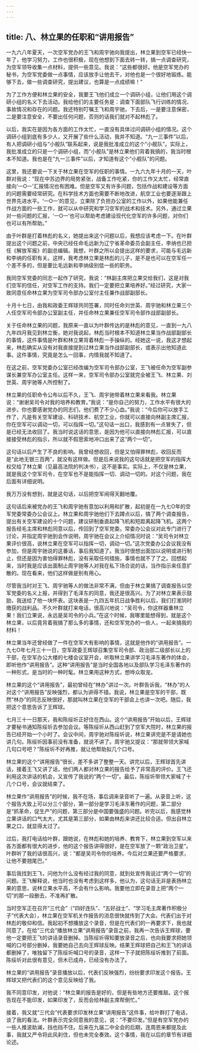 ```yaml
---
---
---
```

title: 八、林立果的任职和“讲用报告”
---



一九六八年夏天，一次空军党办的王飞和周宇驰向我提出，林立果到空军已经快一年了，他学习努力，工作也很积极，现在他想到下面去转一转，搞一点调查研究，为空军领导收集一点材料，提供一些意见。我说：“这些都很好。他是空军党办的秘书，为空军党委做一点事情，应该放手让他去干，对他也是一个很好地锻炼。能够下去，做一些调查研究，提出建议，也算是一点成绩嘛！”

为了工作方便和林立果的安全，我要王飞他们成立一个调研小组，让他们用这个调研小组的名义下去活动。我给他们的主要任务是：调查下面部队飞行训练的情况、事故情况和存在的问题。我还特别叮嘱王飞和周宇驰，下去后，一是要注意保密，二是要注意安全，不要出任何问题，否则的话我们就对不起林彪了。

以后，我实在是因为各方面的工作太忙，一直没有具体过问调研小组的情况。这个调研小组到底有多少人，又开展了些什么活动，我并不知道。“九一三事件”以后，有人把调研小组与“小舰队”联系起来，说是我批准成立的这个“小舰队”。实际上，我批准成立的只是一个调研小组，而“小舰队”是林立果他们背着我搞的，我当时根本不知道。我也是在“九一三事件”以后，才知道有这个“小舰队”的问题。

这里，我还要说一下关于林立果在空军的任职的事情。一九六九年十月的一天，叶群对我说：“现在中苏边界的局势紧张，战备工作吃紧，你的工作又太忙，经常直接向‘一O一’汇报情况也有困难。但是空军又有许多问题，包括作战和建设等方面的问题需要经常研究。在科学技术方面也需要不断地改进，航空工业也要逐渐跟上世界先进水平。‘一O一’的意见，立果除了负担办公室的工作以外，如果他能兼任作战方面的一些工作，就可以从中研究和学习空军的战术和技术。另外，通过立果对一些问题的汇报，‘一O一’也可以帮助考虑建设现代化空军的许多问题，对你们也可以有所帮助。”

由于叶群是打着林彪的名义，她提出来这个问题以后，我想应该考虑一下。在叶群提出这个问题之前，中央已经任命毛远新为辽宁省革命委员会副主任，李纳也已担任《解放军报》的副总编辑。我想，叶群之所以会提出这样的要求，可能与毛远新和李纳的任职有关。这样，我考虑林立果是林彪的儿子，是不是也可以在空军任一个差不多的，但是要比毛远新和李纳级别低一些的职务。

我同空军党委的同志一起作了研究，我说：“林副主席把立果交给我们，这是对我们空军的信任，对空军工作的支持。我们一定要把立果培养好。”经过研究，大家一致同意任命林立果为空军司令部办公室付主任兼作战部副部长。

十月十七日，由我和政委王辉球共同签署，同时任命刘世英、周宇驰和林立果三个人任空军司令部办公室副主任，并任命林立果兼任空军司令部作战部副部长。

关于任命林立果的问题，我原来一直以为叶群传达的是林彪的意见，一直到一九八九年四月我见到林立衡，她对我说起，林彪当时根本不知道林立果当作战部副部长的事情，这件事情是叶群和林立果背着林彪一手操纵的。经她这一说，我这才想起来，林彪确实从没有对我直接提到过林立果当作战部副部长，或表示出他知道此事。这件事情，究竟是怎么一回事，内情我就不知道了。

在这之前，空军党委办公室已经改编为空军司令部办公室，王飞被任命为空军副参谋长兼空军办公室主任。这样一来，空军司令部办公室就完全被王飞、林立果、刘世英、周宇驰等人所控制了。

林立果的任职命令公布以后不久，王飞、周宇驰带着林立果来看我。林立果说：“谢谢吴司令对我的培养和教育。”我说：“是你自己的努力，工作水平有很大的进步。你也要感谢党办的同志们，他们费了不少心血。”我说：“今后你可以放手工作了，凡是有关空军建设、科研技术、航空工业，你就可以直接向林副主席汇报，你在空军可以调动一切，可以指挥一切。”这句话一出口，我感到有一点冒失了，但是已经无法收回了。我当时说这话的意思，是因为他可以直接向林彪汇报，可以直接接受林彪的指示，所以就不假思索地冲口出来了这“两个一切”。

这句话以后产生了不良的影响。我曾经想收回，但是又怕得罪林彪，收回反而是“此地无银三百两”，就没有这样做。但是后来说我的这句话就是把空军的指挥大权交给了林立果（见最高法院的判决书），这不是事实。实际上，不仅是林立果，就是我这个空军司令，在空军也不是能指挥一切、调动一切的。对这个问题，我在后面有详细说明。

我万万没有想到，就是这句话，以后把空军闹得天翻地覆。

这句话后来被党办的王飞和周宇驰有意加以利用和扩散，起初是在一九七O年的空军党委常委办公会议上。林立果和周宇驰他们下去蹲点以后，搞了两个调查报告，提出有关空军建设的十个问题，建议研制垂直起降飞机和短距离起降飞机。这两个报告经毛主席和林彪同意以后，传回到了空军党委。常委办公会议对此专门进行了讨论，并指定周宇驰到会作说明，周宇驰在会议上介绍情况时说：“吴司令对林立果评价很高，说林立果在空军可以指挥一切，调动一切。”这次党委办公会议我没有参加，但是周宇驰说的这番话，事后我知道了。我当时很想出面加以说明或进行制止，但还是因为害怕得罪林彪，没有采取任何措施，事情也就不了了之。回想起来，当时我是应该出面制止周宇驰等人对我在私下场合说的话，当作指示来任意扩散的。现在看来，他们这样做是别有用心。

尽管我当时对王飞、周宇驰等人的做法非常不满，但由于林立果搞了调查报告以空军党委的名义上报，并得到了毛泽东的同意，我还是很高兴。为了对林立果表示鼓励，我送给了他一块怀表。这块表是一九四五年抗日战争胜利以后，我们打淮阴时缴获的战利品。不久叶群就打来电话，很高兴地说：“吴司令，你这样器重林立果！我们立果说，永远是吴司令的小兵。”在这个时候，我哪里能想得到，就是这个林立果，以后竟背着我搞了那么多的事情，还和空军党办的一些人，一起来搞我的材料！

林立果当年还曾经做了一件在空军大有影响的事情，这就是他作的“讲用报告”。一九七O年七月三十一日，空军政委王辉球召集空军司令部、政治部二级部长以上的干部，在空军办公大楼的七楼会议室开会，听取林立果讲学习毛泽东著作的体会，即听他作“讲用报告”。这种“讲用报告”是当时全国各地以及部队学习毛泽东著作的一种形式，是当时的一种时髦。林立果用这种方式，想哗众取宠。

林立果的这个“讲用报告”，最初曾经在“林办”讲过一次。叶群告诉我，“林办”的人对这个“讲用报告”反映强烈，都认为讲得不错。我说，林立果是空军的干部，既然“林办”的同志反映很好，那就叫林立果在空军的干部会上也讲一次吧。随后，我把这个意思告诉了王辉球。

七月三十一日那天，我和陈绥圻正好住在西山。这个“讲用报告”开始以后，王辉球才要秘书通知陈绥圻去参加会议。等陈绥圻从西山赶到了空军大院时，林立果的报告已经开始一个小时了。会议中间，周宇驰对陈绥圻说，林立果讲完是不是请她也讲几句。陈绥圻因事前没有准备，就说不讲了。周宇驰又提议：“那就带领大家喊几句口号吧？”陈绥圻不好再推，就让他帮助拟几个口号。

林立果的这个“讲用报告”很长，差不多讲了整整一天。讲完以后，王辉球首先讲话，接着王飞又讲了话，他们两人都对林立果的报告给予了非常高的评价。王飞还利用这次讲话的机会，又宣传了我说的“两个一切”。最后，陈绥圻带领大家喊了十几个口号，会议就结束了。

林立果作“讲用报告”的时候，我不在场，事后调来录音听了一遍。从录音上听，这个报告大致上可以分三个部分，第一部分是学习毛泽东著作的问题，第二部分是“抓革命，促生产”的问题，第三部分是中国要强盛的问题。听完以后，我感觉林立果讲话的口气太大，尤其是第三部分，如果由林彪来讲还比较合适。但出自林立果之口，就显得太过了。

过后，我打电话给叶群，跟她说，在林彪和她的培养、教育下，林立果到空军以来各方面都有很大的进步，他的这个报告讲得很好，是在空军放了一颗“政治卫星”。叶群听了我的话很高兴，说：“都是吴司令你的培养。今后对立果还要严格要求，让他不要翘尾巴。”

事后我找到王飞，问他为什么没有经过我的同意，就到处宣传我说过“两个一切”的问题。王飞解释说，他当时也没有考虑到这样多，他认为，这句话无非是表扬林立果的意思，说林立果水平高，不会有什么影响。我要他立即在录音上把“两个一切”的那一段删去，不准再扩散。

当时空军正在召开“三代会”（“四好连队”、“五好战士”、“学习毛主席著作积极分子”代表大会），林立果在空军机关作报告的消息很快就传到了大会。代表们出于对林彪的敬仰和信。我起初不想播放这个录音，但是在代表们的一再要求下，我也就同意了。在给“三代会”播放林立果“讲用报告”录音之前，我再一次告诉王辉球，要他一定要把王飞的讲话录音删掉。当陈绥圻得知要放录音之后，也向我要求把她领喊的口号部分删掉，我要她自己去向王辉球反映。结果王辉球把自己和王飞的讲话都删掉了，唯独留下了陈绥圻喊口号的录音，这样一下子就把陈绥圻推到了前面。陈绥圻对此很有意见，但木已成舟，已经没有办法了。

林立果的“讲用报告”录音播放以后，代表们反映强烈，纷纷要求印发这个报告。王辉球又把代表们的这个意见反映给了我。

我不同意印发，对他说：“林立果的报告是好的，但是有些地方还要推敲。这个报告现在不能印发，如果印发了，反而会给林副主席帮倒忙。”

接着，我又就“三代会”代表要求印发林立果“讲用报告”这件事，给叶群打了电话，谈了我的看法。叶群表示完全同意我的意见，说：“不要印发。”但是有空军党办的一些人推波助澜，挡也挡不住。后来在九届二中全会的后期，连周恩来都提及此事，我就又严令将此风刹住，但也未完全奏效。这个事情，我在以后的章节有详细论述。
